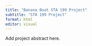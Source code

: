 ```yaml
---
title: "Banana Boat STA 199 Project"
subtitle: "STA 199 Project"
format: html
editor: visual
---
```


Add project abstract here.
